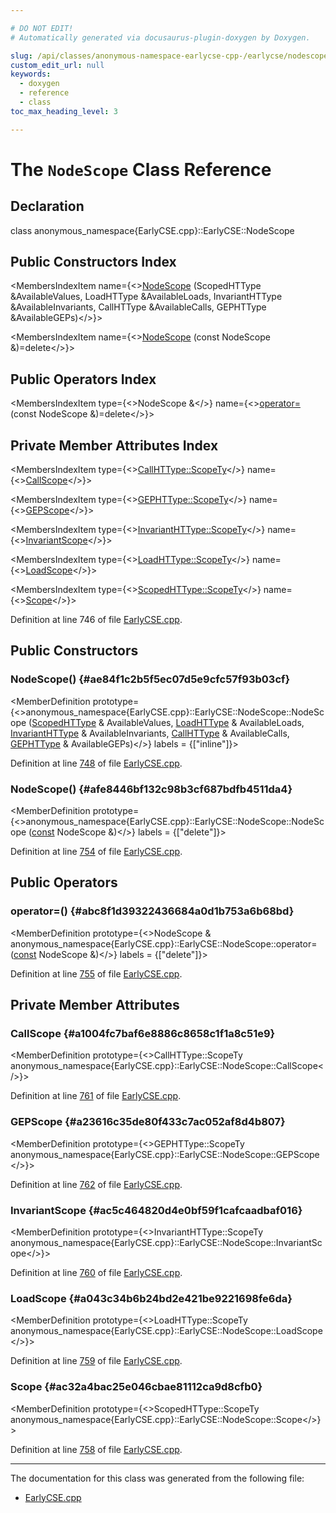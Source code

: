 ```yaml
---

# DO NOT EDIT!
# Automatically generated via docusaurus-plugin-doxygen by Doxygen.

slug: /api/classes/anonymous-namespace-earlycse-cpp-/earlycse/nodescope
custom_edit_url: null
keywords:
  - doxygen
  - reference
  - class
toc_max_heading_level: 3

---
```





# The `NodeScope` Class Reference

<DoxygenPage pluginConfig={pluginConfig}>



## Declaration

<CodeBlock>class anonymous_namespace{EarlyCSE.cpp}::EarlyCSE::NodeScope</CodeBlock>

## Public Constructors Index

<MembersIndex>

<MembersIndexItem
  name={<><a href="#ae84f1c2b5f5ec07d5e9cfc57f93b03cf">NodeScope</a> (ScopedHTType &amp;AvailableValues, LoadHTType &amp;AvailableLoads, InvariantHTType &amp;AvailableInvariants, CallHTType &amp;AvailableCalls, GEPHTType &amp;AvailableGEPs)</>}>
</MembersIndexItem>

<MembersIndexItem
  name={<><a href="#afe8446bf132c98b3cf687bdfb4511da4">NodeScope</a> (const NodeScope &amp;)=delete</>}>
</MembersIndexItem>

</MembersIndex>

## Public Operators Index

<MembersIndex>

<MembersIndexItem
  type={<>NodeScope &amp;</>}
  name={<><a href="#abc8f1d39322436684a0d1b753a6b68bd">operator=</a> (const NodeScope &amp;)=delete</>}>
</MembersIndexItem>

</MembersIndex>

## Private Member Attributes Index

<MembersIndex>

<MembersIndexItem
  type={<><a href="/docs/api/classes/llvm/scopedhashtable/#a916447ffc6b1b42def2dc801e65d5834">CallHTType::ScopeTy</a></>}
  name={<><a href="#a1004fc7baf6e8886c8658c1f1a8c51e9">CallScope</a></>}>
</MembersIndexItem>

<MembersIndexItem
  type={<><a href="/docs/api/classes/llvm/scopedhashtable/#a916447ffc6b1b42def2dc801e65d5834">GEPHTType::ScopeTy</a></>}
  name={<><a href="#a23616c35de80f433c7ac052af8d4b807">GEPScope</a></>}>
</MembersIndexItem>

<MembersIndexItem
  type={<><a href="/docs/api/classes/llvm/scopedhashtable/#a916447ffc6b1b42def2dc801e65d5834">InvariantHTType::ScopeTy</a></>}
  name={<><a href="#ac5c464820d4e0bf59f1cafcaadbaf016">InvariantScope</a></>}>
</MembersIndexItem>

<MembersIndexItem
  type={<><a href="/docs/api/classes/llvm/scopedhashtable/#a916447ffc6b1b42def2dc801e65d5834">LoadHTType::ScopeTy</a></>}
  name={<><a href="#a043c34b6b24bd2e421be9221698fe6da">LoadScope</a></>}>
</MembersIndexItem>

<MembersIndexItem
  type={<><a href="/docs/api/classes/llvm/scopedhashtable/#a916447ffc6b1b42def2dc801e65d5834">ScopedHTType::ScopeTy</a></>}
  name={<><a href="#ac32a4bac25e046cbae81112ca9d8cfb0">Scope</a></>}>
</MembersIndexItem>

</MembersIndex>


Definition at line 746 of file <a href="/docs/api/files/lib/lib/transforms/lib/transforms/scalar/earlycse-cpp">EarlyCSE.cpp</a>.

<SectionDefinition>

## Public Constructors

### NodeScope() {#ae84f1c2b5f5ec07d5e9cfc57f93b03cf}

<MemberDefinition
  prototype={<>anonymous&#95;namespace&#123;EarlyCSE.cpp&#125;::EarlyCSE::NodeScope::NodeScope (<a href="/docs/api/classes/anonymous-namespace-earlycse-cpp-/earlycse/#aba4b51f960b607643c1c0d4b3c103fd9">ScopedHTType</a> &amp; AvailableValues, <a href="/docs/api/classes/anonymous-namespace-earlycse-cpp-/earlycse/#a3b6b2ea90186e58a7f6a79cd5f594577">LoadHTType</a> &amp; AvailableLoads, <a href="/docs/api/classes/anonymous-namespace-earlycse-cpp-/earlycse/#ad38dd288c7d4a603bc97133a417068ad">InvariantHTType</a> &amp; AvailableInvariants, <a href="/docs/api/classes/anonymous-namespace-earlycse-cpp-/earlycse/#a628ce8871e87b74dd853b39c782a9381">CallHTType</a> &amp; AvailableCalls, <a href="/docs/api/classes/anonymous-namespace-earlycse-cpp-/earlycse/#a0e8ddc4bd4b376bab8ec20e2fa50143f">GEPHTType</a> &amp; AvailableGEPs)</>}
  labels = {["inline"]}>

Definition at line <a href="/docs/api/files/lib/lib/transforms/lib/transforms/scalar/earlycse-cpp/#l00748">748</a> of file <a href="/docs/api/files/lib/lib/transforms/lib/transforms/scalar/earlycse-cpp">EarlyCSE.cpp</a>.
</MemberDefinition>

### NodeScope() {#afe8446bf132c98b3cf687bdfb4511da4}

<MemberDefinition
  prototype={<>anonymous&#95;namespace&#123;EarlyCSE.cpp&#125;::EarlyCSE::NodeScope::NodeScope (<a href="/docs/api/files/lib/lib/target/lib/target/aarch64/aarch64promoteconstant-cpp/#a90f8350fecae261c25be85d38b451bff">const</a> NodeScope &amp;)</>}
  labels = {["delete"]}>

Definition at line <a href="/docs/api/files/lib/lib/transforms/lib/transforms/scalar/earlycse-cpp/#l00754">754</a> of file <a href="/docs/api/files/lib/lib/transforms/lib/transforms/scalar/earlycse-cpp">EarlyCSE.cpp</a>.
</MemberDefinition>

</SectionDefinition>

<SectionDefinition>

## Public Operators

### operator=() {#abc8f1d39322436684a0d1b753a6b68bd}

<MemberDefinition
  prototype={<>NodeScope &amp; anonymous&#95;namespace&#123;EarlyCSE.cpp&#125;::EarlyCSE::NodeScope::operator= (<a href="/docs/api/files/lib/lib/target/lib/target/aarch64/aarch64promoteconstant-cpp/#a90f8350fecae261c25be85d38b451bff">const</a> NodeScope &amp;)</>}
  labels = {["delete"]}>

Definition at line <a href="/docs/api/files/lib/lib/transforms/lib/transforms/scalar/earlycse-cpp/#l00755">755</a> of file <a href="/docs/api/files/lib/lib/transforms/lib/transforms/scalar/earlycse-cpp">EarlyCSE.cpp</a>.
</MemberDefinition>

</SectionDefinition>

<SectionDefinition>

## Private Member Attributes

### CallScope {#a1004fc7baf6e8886c8658c1f1a8c51e9}

<MemberDefinition
  prototype={<>CallHTType::ScopeTy anonymous&#95;namespace&#123;EarlyCSE.cpp&#125;::EarlyCSE::NodeScope::CallScope</>}>

Definition at line <a href="/docs/api/files/lib/lib/transforms/lib/transforms/scalar/earlycse-cpp/#l00761">761</a> of file <a href="/docs/api/files/lib/lib/transforms/lib/transforms/scalar/earlycse-cpp">EarlyCSE.cpp</a>.
</MemberDefinition>

### GEPScope {#a23616c35de80f433c7ac052af8d4b807}

<MemberDefinition
  prototype={<>GEPHTType::ScopeTy anonymous&#95;namespace&#123;EarlyCSE.cpp&#125;::EarlyCSE::NodeScope::GEPScope</>}>

Definition at line <a href="/docs/api/files/lib/lib/transforms/lib/transforms/scalar/earlycse-cpp/#l00762">762</a> of file <a href="/docs/api/files/lib/lib/transforms/lib/transforms/scalar/earlycse-cpp">EarlyCSE.cpp</a>.
</MemberDefinition>

### InvariantScope {#ac5c464820d4e0bf59f1cafcaadbaf016}

<MemberDefinition
  prototype={<>InvariantHTType::ScopeTy anonymous&#95;namespace&#123;EarlyCSE.cpp&#125;::EarlyCSE::NodeScope::InvariantScope</>}>

Definition at line <a href="/docs/api/files/lib/lib/transforms/lib/transforms/scalar/earlycse-cpp/#l00760">760</a> of file <a href="/docs/api/files/lib/lib/transforms/lib/transforms/scalar/earlycse-cpp">EarlyCSE.cpp</a>.
</MemberDefinition>

### LoadScope {#a043c34b6b24bd2e421be9221698fe6da}

<MemberDefinition
  prototype={<>LoadHTType::ScopeTy anonymous&#95;namespace&#123;EarlyCSE.cpp&#125;::EarlyCSE::NodeScope::LoadScope</>}>

Definition at line <a href="/docs/api/files/lib/lib/transforms/lib/transforms/scalar/earlycse-cpp/#l00759">759</a> of file <a href="/docs/api/files/lib/lib/transforms/lib/transforms/scalar/earlycse-cpp">EarlyCSE.cpp</a>.
</MemberDefinition>

### Scope {#ac32a4bac25e046cbae81112ca9d8cfb0}

<MemberDefinition
  prototype={<>ScopedHTType::ScopeTy anonymous&#95;namespace&#123;EarlyCSE.cpp&#125;::EarlyCSE::NodeScope::Scope</>}>

Definition at line <a href="/docs/api/files/lib/lib/transforms/lib/transforms/scalar/earlycse-cpp/#l00758">758</a> of file <a href="/docs/api/files/lib/lib/transforms/lib/transforms/scalar/earlycse-cpp">EarlyCSE.cpp</a>.
</MemberDefinition>

</SectionDefinition>

<hr/>

The documentation for this class was generated from the following file:

<ul>
<li><a href="/docs/api/files/lib/lib/transforms/lib/transforms/scalar/earlycse-cpp">EarlyCSE.cpp</a></li>
</ul>

</DoxygenPage>
